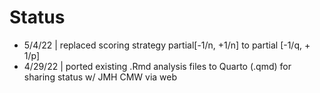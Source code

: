 # Status {.unnumbered}

-   5/4/22 \| replaced scoring strategy partial\[-1/n, +1/n\] to partial \[-1/q, + 1/p\]
-   4/29/22 \| ported existing .Rmd analysis files to Quarto (.qmd) for sharing status w/ JMH CMW via web
